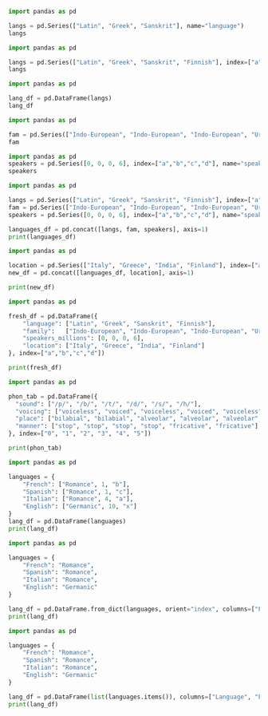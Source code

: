 ```python
import pandas as pd

langs = pd.Series(["Latin", "Greek", "Sanskrit"], name="language")
langs
```

```python
import pandas as pd

langs = pd.Series(["Latin", "Greek", "Sanskrit", "Finnish"], index=["a","b","c","d"], name="language")
langs
```

```python
import pandas as pd

lang_df = pd.DataFrame(langs)
lang_df
```

```python
import pandas as pd

fam = pd.Series(["Indo-European", "Indo-European", "Indo-European", "Uralic"], index=["a","b","c","d"], name="family")
fam
```

```python
import pandas as pd
speakers = pd.Series([0, 0, 0, 6], index=["a","b","c","d"], name="speakers_millions")
speakers
```

```python
import pandas as pd

langs = pd.Series(["Latin", "Greek", "Sanskrit", "Finnish"], index=["a","b","c","d"], name="language")
fam = pd.Series(["Indo-European", "Indo-European", "Indo-European", "Uralic"], index=["a","b","c","d"], name="family")
speakers = pd.Series([0, 0, 0, 6], index=["a","b","c","d"], name="speakers_millions")

languages_df = pd.concat([langs, fam, speakers], axis=1)
print(languages_df)
```

```python
import pandas as pd

location = pd.Series(["Italy", "Greece", "India", "Finland"], index=["a","b","c","d"], name="location")
new_df = pd.concat([languages_df, location], axis=1)

print(new_df)
```

```python
import pandas as pd

fresh_df = pd.DataFrame({
    "language": ["Latin", "Greek", "Sanskrit", "Finnish"],
    "family":   ["Indo-European", "Indo-European", "Indo-European", "Uralic"],
    "speakers_millions": [0, 0, 0, 6],
    "location": ["Italy", "Greece", "India", "Finland"]
}, index=["a","b","c","d"])

print(fresh_df)
```

```python
import pandas as pd

phon_tab = pd.DataFrame({
  "sound": ["/p/", "/b/", "/t/", "/d/", "/s/", "/h/"],
  "voicing": ["voiceless", "voiced", "voiceless", "voiced", "voiceless", "voiceless"],
  "place": ["bilabial", "bilabial", "alveolar", "alveolar", "alveolar", "glottal"],
  "manner": ["stop", "stop", "stop", "stop", "fricative", "fricative"]
}, index=["0", "1", "2", "3", "4", "5"])

print(phon_tab)
```

```python
import pandas as pd

languages = {
    "French": ["Romance", 1, "b"],
    "Spanish": ["Romance", 1, "c"],
    "Italian": ["Romance", 4, "a"],
    "English": ["Germanic", 10, "x"]
}
lang_df = pd.DataFrame(languages)
print(lang_df)
```

```python
import pandas as pd

languages = {
    "French": "Romance",
    "Spanish": "Romance",
    "Italian": "Romance",
    "English": "Germanic"
}

lang_df = pd.DataFrame.from_dict(languages, orient="index", columns=["Family"])
print(lang_df)
```

```python
import pandas as pd

languages = {
    "French": "Romance",
    "Spanish": "Romance",
    "Italian": "Romance",
    "English": "Germanic"
}

lang_df = pd.DataFrame(list(languages.items()), columns=["Language", "Family"])
print(lang_df)
```
